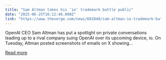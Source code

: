 ```yaml
---
title: "Sam Altman takes his ‘io’ trademark battle public"
date: "2025-06-25T16:12:46.000Z"
link: "https://www.theverge.com/news/692840/sam-altman-io-trademark-battle-iyo-emails"
---
```


OpenAI CEO Sam Altman has put a spotlight on private conversations leading up to a rival company suing OpenAI over its upcoming device, io. On Tuesday, Altman posted screenshots of emails on X showing...

[Read more](https://www.theverge.com/news/692840/sam-altman-io-trademark-battle-iyo-emails)
